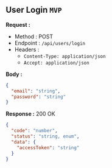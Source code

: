 
## User Login `MVP`

**Request :**

- Method : <Badge method="POST">POST</Badge>
- Endpoint : `/api/users/login`
- Headers :
  - `Content-Type: application/json`
  - `Accept: application/json`

**Body :**

```json
{
  "email": "string",
  "password": "string"
}
```

**Response :** <Badge outline variant="success">200 OK</Badge>

```json
{
  "code": "number",
  "status": "string, enum",
  "data": {
    "accessToken": "string"
  }
}
```
